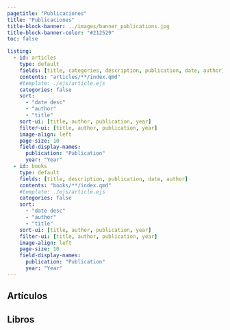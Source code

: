 ```yaml
---
pagetitle: "Publicaciones"
title: "Publicaciones"
title-block-banner: ../images/banner_publications.jpg
title-block-banner-color: "#212529"
toc: false

listing:
  - id: articles
    type: default
    fields: [title, categories, description, publication, date, author]
    contents: "articles/**/index.qmd"
    #template: ./ejs/article.ejs
    categories: false
    sort:
      - "date desc"
      - "author"
      - "title"
    sort-ui: [title, author, publication, year]
    filter-ui: [title, author, publication, year]
    image-align: left
    page-size: 10
    field-display-names:
      publication: "Publication"
      year: "Year"
  - id: books
    type: default
    fields: [title, description, publication, date, author]
    contents: "books/**/index.qmd"
    #template: ./ejs/article.ejs
    categories: false
    sort:
      - "date desc"
      - "author"
      - "title"
    sort-ui: [title, author, publication, year]
    filter-ui: [title, author, publication, year]
    image-align: left
    page-size: 10
    field-display-names:
      publication: "Publication"
      year: "Year"
---
```


## Artículos {#sec-articles}

::: {#articles}
:::

## Libros {#sec-books}

::: {#books}
:::